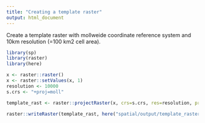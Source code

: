 ```yaml
---
title: "Creating a template raster"
output: html_document
---
```


Create a template raster with mollweide coordinate reference system and 10km resolution (=100 km2 cell area).

```r
library(sp)
library(raster)
library(here)
```

```r

x <- raster::raster()
x <- raster::setValues(x, 1)
resolution <- 10000
s.crs <- "+proj=moll"

template_rast <- raster::projectRaster(x, crs=s.crs, res=resolution, progress="text")

raster::writeRaster(template_rast, here("spatial/output/template_raster.tif"))

```